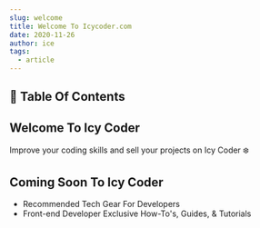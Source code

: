 ```yaml
---
slug: welcome
title: Welcome To Icycoder.com
date: 2020-11-26
author: ice
tags:
  - article
---
```


## 📝 Table Of Contents

## Welcome To Icy Coder

Improve your coding skills and sell your projects on Icy Coder ❄️

## Coming Soon To Icy Coder

- Recommended Tech Gear For Developers
- Front-end Developer Exclusive How-To's, Guides, & Tutorials
